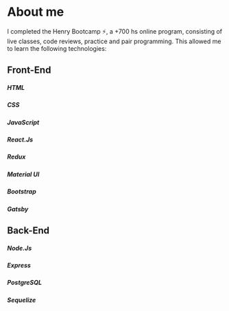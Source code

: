 # About me

I completed the Henry Bootcamp ⚡, a +700 hs online program, consisting of live classes, code reviews, practice and pair programming. This allowed me to learn the following technologies: 

## Front-End
##### HTML
##### CSS
##### JavaScript 
##### React.Js
##### Redux
##### Material UI
##### Bootstrap
##### Gatsby

## Back-End
##### Node.Js
##### Express
##### PostgreSQL
##### Sequelize